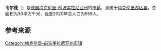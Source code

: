 {{noteTA|G1=德国地名|G2=Landkreis|G3=单位}}
{{Infobox settlement
| name = 韦尔德
| native_name = {{lang|de|Werder}}
| settlement_type = {{GER}}[[市镇_(德国)|市镇]]
| image_skyline = Kirche Werder Altentreptow.JPG
| image_caption = 韦尔德风光
| image_flag = 
| image_seal = 
| image_map = Werder in MBS.svg
| map_caption = 韦尔德在梅克伦堡湖区县的位置
| pushpin_map = Germany
| pushpin_relief = Relief Map of Germany.svg
| pushpin_label_position = left
| pushpin_map_caption = 韦尔德在德国的位置
| subdivision_type = 国家
| subdivision_name = {{GER}}
| subdivision_type1 = [[联邦州_(德国)|州]]
| subdivision_name1 = [[梅克伦堡-前波美拉尼亚州|梅克伦堡-前波美拉尼亚州]]
| subdivision_type2 = [[县_(德国)|县]]
| subdivision_name2 = [[梅克伦堡湖区县|梅克伦堡湖区县]]
| seat = Rathausstraße 1<br>17087 Altentreptow
| leader_party = [[无党籍|无党籍]]
| leader_title = [[市长|市长]]
| leader_name = Michael Frese
| elevation_m = 22
| area_footnotes = 
| area_total_km2 = 30
| population_as_of = 2019年12月31日
| population_footnotes = 
| population_total = 559
| population_density_km2 = auto
| timezone = [[欧洲中部时间|CET]]
| utc_offset = +1
| timezone_DST = [[欧洲中部夏令时间|CEST]]
| utc_offset_DST = +2
| coordinates = {{coord|53|43|00|N|13|22|00|E|display=inline,title|region:DE_type:city}}
| postal_code_type = [[德国邮政编码列表|邮政编码]]
| postal_code = 17089
| registration_plate_type = [[德国车辆号牌|车辆号牌]]
| registration_plate = MSE, AT, DM, MC, MST, MÜR, NZ, RM, WRN
| blank_name = 分区
| blank_info = 3个地区
| footnotes = 资料最后更新：{{date|2021-01-31|iso}}
}}
'''韦尔德'''（{{lang-de|Werder}}）是[[德国|德国]][[梅克伦堡-前波美拉尼亚州|梅克伦堡-前波美拉尼亚州]]的[[市镇_(德国)|市镇]]，隶属于[[梅克伦堡湖区县|梅克伦堡湖区县]]，总面积为30平方千米，截至2020年总人口为559人。

== 参考来源 ==
{{reflist}}

{{梅克伦堡湖区县行政区划}}
{{Authority control}}
{{DEFAULTSORT:Werder (bei Altentreptow)}}
[[Category:梅克伦堡-前波美拉尼亚州市镇|Category:梅克伦堡-前波美拉尼亚州市镇]]